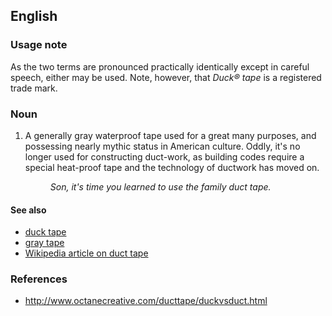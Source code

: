 ==English==



===Usage note===
As the two terms are pronounced practically identically except in careful speech, either may be used.  Note, however, that ''Duck&reg; tape'' is a registered trade mark.

===Noun===

# A generally gray waterproof tape used for a great many purposes, and possessing nearly mythic status in American culture.  Oddly, it's no longer used for constructing duct-work, as building codes require a special heat-proof tape and the technology of ductwork has moved on.
#: ''Son, it's time you learned to use the family duct tape.''

====See also====

*[[duck tape]]
*[[gray tape]]
*[[w:duct tape|Wikipedia article on duct tape]]

===References===

*http://www.octanecreative.com/ducttape/duckvsduct.html